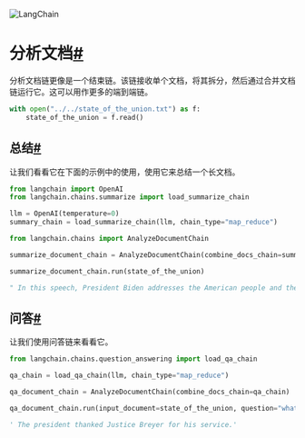

<Head>
  <script>
    {
      `(function() {
         var _hmt = _hmt || [];
(function() {
  var hm = document.createElement("script");
  hm.src = "https://hm.baidu.com/hm.js?e60fb290e204e04c5cb6f79b0ac1e697";
  var s = document.getElementsByTagName("script")[0]; 
  s.parentNode.insertBefore(hm, s);
})();
       })();`
    }
  </script>
</Head>

![LangChain](https://pica.zhimg.com/50/v2-56e8bbb52aa271012541c1fe1ceb11a2_r.gif)





分析文档[#](#analyze-document "此标题的永久链接")
=====================================

分析文档链更像是一个结束链。该链接收单个文档，将其拆分，然后通过合并文档链运行它。这可以用作更多的端到端链。

```  python
with open("../../state_of_the_union.txt") as f:
    state_of_the_union = f.read()

```

总结[#](#summarize "此标题的永久链接")
----------------------------

让我们看看它在下面的示例中的使用，使用它来总结一个长文档。

```  python
from langchain import OpenAI
from langchain.chains.summarize import load_summarize_chain

llm = OpenAI(temperature=0)
summary_chain = load_summarize_chain(llm, chain_type="map_reduce")

```

```  python
from langchain.chains import AnalyzeDocumentChain

```

```  python
summarize_document_chain = AnalyzeDocumentChain(combine_docs_chain=summary_chain)

```

```  python
summarize_document_chain.run(state_of_the_union)

```

```  python
" In this speech, President Biden addresses the American people and the world, discussing the recent aggression of Russia's Vladimir Putin in Ukraine and the US response. He outlines economic sanctions and other measures taken to hold Putin accountable, and announces the US Department of Justice's task force to go after the crimes of Russian oligarchs. He also announces plans to fight inflation and lower costs for families, invest in American manufacturing, and provide military, economic, and humanitarian assistance to Ukraine. He calls for immigration reform, protecting the rights of women, and advancing the rights of LGBTQ+ Americans, and pays tribute to military families. He concludes with optimism for the future of America."

```

问答[#](#question-answering "此标题的永久链接")
-------------------------------------

让我们使用问答链来看看它。

```  python
from langchain.chains.question_answering import load_qa_chain

```

```  python
qa_chain = load_qa_chain(llm, chain_type="map_reduce")

```

```  python
qa_document_chain = AnalyzeDocumentChain(combine_docs_chain=qa_chain)

```

```  python
qa_document_chain.run(input_document=state_of_the_union, question="what did the president say about justice breyer?")

```

```  python
' The president thanked Justice Breyer for his service.'

```

